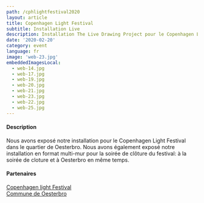 ```yaml
---
path: /cphlightfestival2020
layout: article
title: Copenhagen Light Festival
subtitle: Installation Live
description: Installation The Live Drawing Project pour le Copenhagen Light Festival au Danemark
date: '2020-02-20'
category: event
language: fr
image: 'web-23.jpg'
embeddedImagesLocal:
  - web-14.jpg
  - web-17.jpg
  - web-19.jpg
  - web-20.jpg
  - web-21.jpg
  - web-23.jpg
  - web-22.jpg
  - web-25.jpg
---
```


#### Description

Nous avons exposé notre installation pour le Copenhagen Light Festival dans le quartier de Oesterbro. Nous avons également exposé notre installation en format multi-mur pour la soirée de clôture du festival: à la soirée de cloture et à Oesterbro en même temps.

#### Partenaires

[Copenhagen light Festival](https://copenhagenlightfestival.org/)  
[Commune de Oesterbro](https://kk.dk/)

<ImageGrid props={props} />
